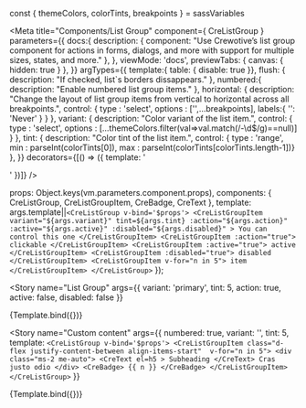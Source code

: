

const { themeColors, colorTints, breakpoints } = sassVariables

<Meta title="Components/List Group" component={ CreListGroup }
  parameters={{
    docs:{
      description: {
        component: "Use Crewotive’s list group component for actions in forms, dialogs, and more with support for multiple sizes, states, and more."
      },
    },
    viewMode: 'docs',
    previewTabs: {
      canvas: { hidden: true }
    },
  }}
  argTypes={{
    template:{ table: { disable: true }},
    flush: {
      description: "If checked, list`s borders dissappears."
    },
    numbered:{
     description: "Enable numbered list group items."
    },
    horizontal: {
      description: "Change the layout of list group items from vertical to horizontal across all breakpoints.",
      control: { type : 'select', options : ['',...breakpoints], labels:{ '': 'Never' } } },
    variant: {
      description: "Color variant of the list item.",
      control: { type : 'select', options : [...themeColors.filter(val=>val.match(/-\d$/g)==null)] } },
    tint: {
      description: "Color tint of the list item.",
      control: { type : 'range', min : parseInt(colorTints[0]), max : parseInt(colorTints[colorTints.length-1])} },
  }}
  decorators={[() => ({ template: '<div><story/></div>' })]}
  />

  props: Object.keys(vm.parameters.component.props),
  components: { CreListGroup, CreListGroupItem, CreBadge, CreText },
  template: args.template||`
    <CreListGroup v-bind='$props'>
      <CreListGroupItem
        variant="${args.variant}"
        tint=${args.tint}
        :action="${args.action}"
        :active="${args.active}"
        :disabled="${args.disabled}"
      >
        You can control this one
      </CreListGroupItem>
      <CreListGroupItem :action="true">
        clickable
      </CreListGroupItem>
      <CreListGroupItem :active="true">
        active
      </CreListGroupItem>
      <CreListGroupItem :disabled="true">
        disabled
      </CreListGroupItem>
      <CreListGroupItem v-for="n in 5">
        item
      </CreListGroupItem>
    </CreListGroup>
    `
});


<div className="d-none">

<Story
  name="List Group"
  args={{
    variant: 'primary',
    tint: 5,
    action: true,
    active: false,
    disabled: false
  }}
>
{Template.bind({})}
</Story>


<Story
  name="Custom content"
  args={{
  numbered: true,
  variant: '',
  tint: 5,
  template: `
    <CreListGroup v-bind='$props'>
      <CreListGroupItem class="d-flex justify-content-between align-items-start"  v-for="n in 5">
        <div class="ms-2 me-auto">
          <CreText el=h5 > Subheading </CreText>
          Cras justo odio
        </div>
        <CreBadge> {{ n }} </CreBadge>
      </CreListGroupItem>
    </CreListGroup>
    `
  }}
>
{Template.bind({})}
</Story>

</div>


<Title/>
<SubTitle/>
<Description/>
<Primary/>
<ArgsTable story="List Group" />

### SASS
#### Variables
```SCSS
$list-group-color:                  $gray-900;
$list-group-bg:                     $white;
$list-group-border-color:           rgba($black, .125);
$list-group-border-width:           $border-width;
$list-group-border-radius:          $border-radius;

$list-group-item-padding-y:         $spacer * .5;
$list-group-item-padding-x:         $spacer;
$list-group-item-bg-scale:          -80%;
$list-group-item-color-scale:       40%;

$list-group-hover-bg:               $gray-100;
$list-group-active-color:           $component-active-color;
$list-group-active-bg:              $component-active-bg;
$list-group-active-border-color:    $list-group-active-bg;

$list-group-disabled-color:         $gray-600;
$list-group-disabled-bg:            $list-group-bg;

$list-group-action-color:           $gray-700;
$list-group-action-hover-color:     $list-group-action-color;

$list-group-action-active-color:    $body-color;
$list-group-action-active-bg:       $gray-200;
```

<Stories/>